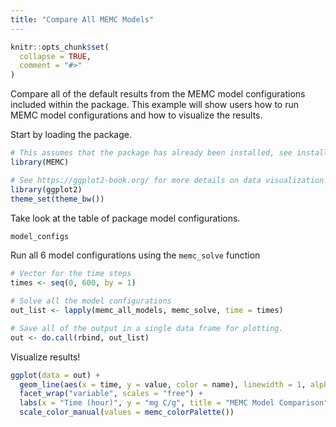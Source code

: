 ```yaml
---
title: "Compare All MEMC Models"
---
```


```r
knitr::opts_chunk$set(
  collapse = TRUE,
  comment = "#>"
)
```

Compare all of the default results from the MEMC model configurations included within the package. This example will show users how to run MEMC model configurations and how to visualize the results. 

Start by loading the package. 

```r
# This assumes that the package has already been installed, see installation instructions. 
library(MEMC)

# See https://ggplot2-book.org/ for more details on data visualization.
library(ggplot2)
theme_set(theme_bw())
```

Take look at the table of package model configurations. 

```r
model_configs
```

Run all 6 model configurations using the `memc_solve` function

```r
# Vector for the time steps
times <- seq(0, 600, by = 1)

# Solve all the model configurations
out_list <- lapply(memc_all_models, memc_solve, time = times)

# Save all of the output in a single data frame for plotting. 
out <- do.call(rbind, out_list)
```

Visualize results! 

```r
ggplot(data = out) + 
  geom_line(aes(x = time, y = value, color = name), linewidth = 1, alpha = 0.85) +
  facet_wrap("variable", scales = "free") + 
  labs(x = "Time (hour)", y = "mg C/g", title = "MEMC Model Comparison") + 
  scale_color_manual(values = memc_colorPalette())
```
